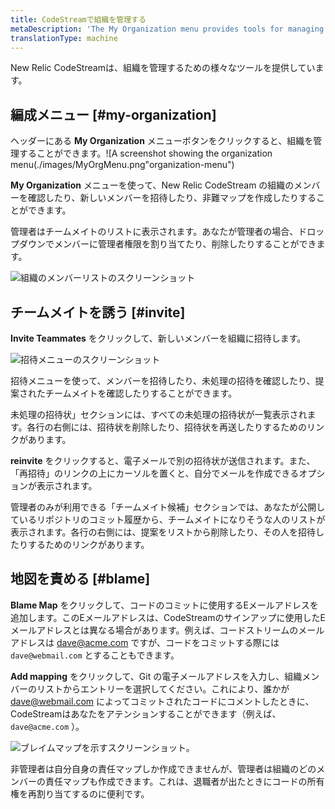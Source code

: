 ```yaml
---
title: CodeStreamで組織を管理する
metaDescription: 'The My Organization menu provides tools for managing the members of your team, as well as the emails used by your teammates when committing code.'
translationType: machine
---
```





New Relic CodeStreamは、組織を管理するための様々なツールを提供しています。

## 編成メニュー [#my-organization]

ヘッダーにある **My Organization** メニューボタンをクリックすると、組織を管理することができます。!\[A screenshot showing the organization menu(./images/MyOrgMenu.png"organization-menu") <figcaption>**My Organization** メニューを使って、New Relic CodeStream の組織のメンバーを確認したり、新しいメンバーを招待したり、非難マップを作成したりすることができます。</figcaption>

管理者はチームメイトのリストに表示されます。あなたが管理者の場合、ドロップダウンでメンバーに管理者権限を割り当てたり、削除したりすることができます。

<img
  src={myOrgMembers}
  title="組織-メンバー"
  alt="組織のメンバーリストのスクリーンショット"
/>

## チームメイトを誘う [#invite]

**Invite Teammates** をクリックして、新しいメンバーを組織に招待します。

<img
  src={myOrgInvite}
  title="招待メニュー"
  alt="招待メニューのスクリーンショット"
/> <figcaption>招待メニューを使って、メンバーを招待したり、未処理の招待を確認したり、提案されたチームメイトを確認したりすることができます。</figcaption>

未処理の招待状」セクションには、すべての未処理の招待状が一覧表示されます。各行の右側には、招待状を削除したり、招待状を再送したりするためのリンクがあります。

**reinvite** をクリックすると、電子メールで別の招待状が送信されます。また、「再招待」のリンクの上にカーソルを置くと、自分でメールを作成できるオプションが表示されます。

管理者のみが利用できる「チームメイト候補」セクションでは、あなたが公開しているリポジトリのコミット履歴から、チームメイトになりそうな人のリストが表示されます。各行の右側には、提案をリストから削除したり、その人を招待したりするためのリンクがあります。

## 地図を責める [#blame]

**Blame Map** をクリックして、コードのコミットに使用するEメールアドレスを追加します。このEメールアドレスは、CodeStreamのサインアップに使用したEメールアドレスとは異なる場合があります。例えば、コードストリームのメールアドレスは [dave@acme.com](mailto:dave@acme.com) ですが、コードをコミットする際には `dave@webmail.com` とすることもできます。

**Add mapping** をクリックして、Git の電子メールアドレスを入力し、組織メンバーのリストからエントリーを選択してください。これにより、誰かが [dave@webmail.com](mailto:dave@webmail.com) によってコミットされたコードにコメントしたときに、CodeStreamはあなたをアテンションすることができます（例えば、 `dave@acme.com` ）。

<img
  src={myOrgBlameMap}
  title="ブレイムマップ"
  alt="ブレイムマップを示すスクリーンショット。"
/>

非管理者は自分自身の責任マップしか作成できませんが、管理者は組織のどのメンバーの責任マップも作成できます。これは、退職者が出たときにコードの所有権を再割り当てするのに便利です。
